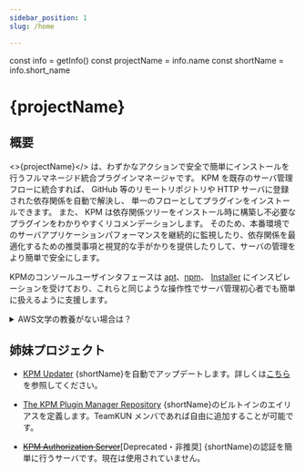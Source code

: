 ```yaml
---
sidebar_position: 1
slug: /home

---
```



const info = getInfo()
const projectName = info.name
const shortName = info.short_name

<h1>{projectName}</h1>

## 概要

<>{projectName}</> は、わずかなアクションで安全で簡単にインストールを行うフルマネージド統合プラグインマネージャです。
KPM を既存のサーバ管理フローに統合すれば、 GitHub 等のリモートリポジトリや HTTP サーバに登録された依存関係を自動で解決し、 単一のフローとしてプラグインをインストールできます。
また、 KPM は依存関係ツリーをインストール時に構築し不必要なプラグインをわかりやすくリコメンデーションします。
そのため、本番環境でのサーバアプリケーションパフォーマンスを継続的に監視したり、依存関係を最適化するための推奨事項と視覚的な手がかりを提供したりして、サーバの管理をより簡単で安全にします。


KPMのコンソールユーザインタフェースは [apt](https://salsa.debian.org/apt-team/apt)、[npm](https://github.com/npm/cli)、
[Installer](https://dev.bukkit.org/projects/plugin-installer) にインスピレーションを受けており、これらと同じような操作性でサーバ管理初心者でも簡単に扱えるように支援します。

<details>
    <summary>AWS文学の教養がない場合は？</summary>

    <>{projectName}</> は、 簡単にプラグインをインストールするプラグインマネージャです。
    KPM を使用すれば、プラグインインストール時に GitHub 等から自動で依存関係もインストールできます。
    また、 KPMは依存関係ツリーを構築し、不必要なプラグインを通知します。
    これらにより、サーバを簡単に管理できるようになります。

</details>


## 姉妹プロジェクト

+ [KPM Updater](https://github.com/TeamKUN/KPMUpdater)
<span>{shortName}</span>を自動でアップデートします。詳しくは[こちら](#)を参照してください。

+ [The KPM Plugin Manager Repository](https://github.com/TeamKUN/PluginManagerRepository)
<span>{shortName}</span>のビルトインのエイリアスを定義します。TeamKUN メンバであれば自由に追加することが可能です。

+ ~~[KPM Authorization Server](https://github.com/TeamKun/KPMAuthorizeServer)~~\[Deprecated・非推奨\]
<span>{shortName}</span>の認証を簡単に行うサーバです。現在は使用されていません。
